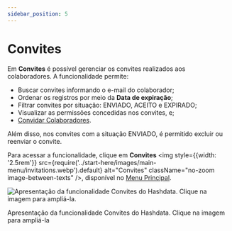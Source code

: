 ```yaml
---
sidebar_position: 5
---
```


# Convites

Em **Convites** é possível gerenciar os convites realizados aos colaboradores.
A funcionalidade permite:
- Buscar convites informando o e-mail do colaborador;
- Ordenar os registros por meio da **Data de expiração**;
- Filtrar convites por situação: ENVIADO, ACEITO e EXPIRADO;
- Visualizar as permissões concedidas nos convites, e;
- [Convidar Colaboradores](/collaborators/#invite-collaborators).

Além disso, nos convites com a situação ENVIADO, é permitido excluir ou reenviar o convite.

Para acessar a funcionalidade, clique em **Convites** <img style={{width: '2.5rem'}}
src={require('../start-here/images/main-menu/invitations.webp').default} alt="Convites"
className="no-zoom image-between-texts" />, disponível no [Menu Principal](/start-here/main-page#main-menu).

![Apresentação da funcionalidade Convites do Hashdata. Clique na imagem para ampliá-la.](./images/invitations.gif
"Apresentação da funcionalidade Convites do Hashdata. Clique na imagem para ampliá-la.")
<p className="image-caption">Apresentação da funcionalidade Convites do Hashdata. Clique na imagem para ampliá-la</p>
